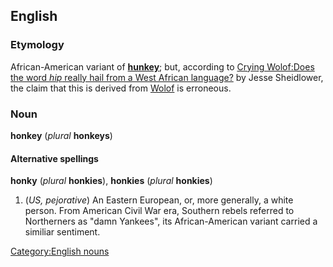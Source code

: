 == English ==
=== Etymology ===
African-American variant of '''[[hunkey]]'''; but, according to [http://slate.msn.com/id/2110811/ Crying Wolof:Does the word ''hip'' really hail from a West African language?] by Jesse Sheidlower, the claim that this is derived from [[Wolof]] is erroneous.

=== Noun ===
'''honkey''' (''plural'' '''honkeys''')

====Alternative spellings====
'''honky''' (''plural'' '''honkies'''), '''honkies''' (''plural'' '''honkies''')

#(''US, pejorative'') An Eastern European, or, more generally, a white person.  From American Civil War era, Southern rebels referred to Northerners as "damn Yankees", its African-American variant carried a similiar sentiment.

[[Category:English nouns]]
